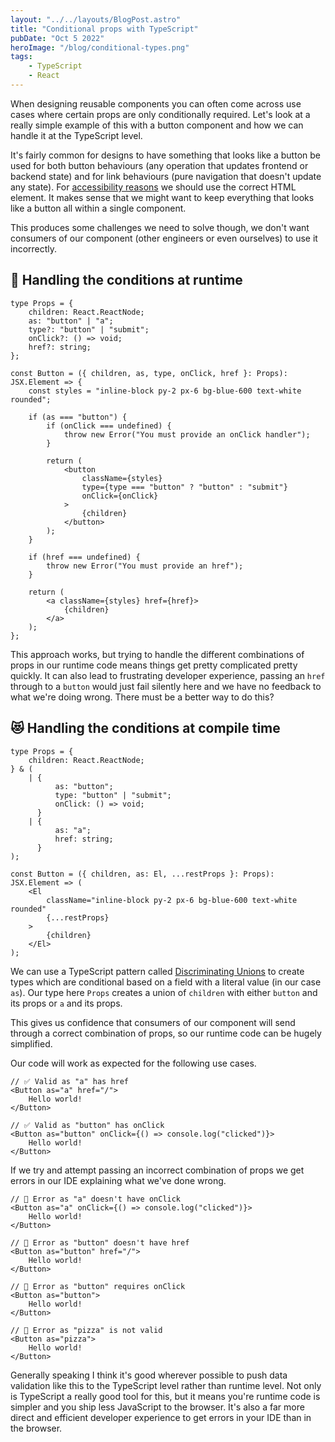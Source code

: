 ```yaml
---
layout: "../../layouts/BlogPost.astro"
title: "Conditional props with TypeScript"
pubDate: "Oct 5 2022"
heroImage: "/blog/conditional-types.png"
tags:
    - TypeScript
    - React
---
```


When designing reusable components you can often come across use cases where
certain props are only conditionally required. Let's look at a really simple
example of this with a button component and how we can handle it at the
TypeScript level.

It's fairly common for designs to have something that looks like a button be
used for both button behaviours (any operation that updates frontend or backend
state) and for link behaviours (pure navigation that doesn't update any state).
For
[accessibility reasons](https://www.digitala11y.com/links-vs-buttons-a-perennial-problem)
we should use the correct HTML element. It makes sense that we might want to
keep everything that looks like a button all within a single component.

This produces some challenges we need to solve though, we don't want consumers
of our component (other engineers or even ourselves) to use it incorrectly.

## 💩 Handling the conditions at runtime

```tsx
type Props = {
    children: React.ReactNode;
    as: "button" | "a";
    type?: "button" | "submit";
    onClick?: () => void;
    href?: string;
};

const Button = ({ children, as, type, onClick, href }: Props): JSX.Element => {
    const styles = "inline-block py-2 px-6 bg-blue-600 text-white rounded";

    if (as === "button") {
        if (onClick === undefined) {
            throw new Error("You must provide an onClick handler");
        }

        return (
            <button
                className={styles}
                type={type === "button" ? "button" : "submit"}
                onClick={onClick}
            >
                {children}
            </button>
        );
    }

    if (href === undefined) {
        throw new Error("You must provide an href");
    }

    return (
        <a className={styles} href={href}>
            {children}
        </a>
    );
};
```

This approach works, but trying to handle the different combinations of props in
our runtime code means things get pretty complicated pretty quickly. It can also
lead to frustrating developer experience, passing an `href` through to a
`button` would just fail silently here and we have no feedback to what we're
doing wrong. There must be a better way to do this?

## 😻 Handling the conditions at compile time

```tsx
type Props = {
    children: React.ReactNode;
} & (
    | {
          as: "button";
          type: "button" | "submit";
          onClick: () => void;
      }
    | {
          as: "a";
          href: string;
      }
);

const Button = ({ children, as: El, ...restProps }: Props): JSX.Element => (
    <El
        className="inline-block py-2 px-6 bg-blue-600 text-white rounded"
        {...restProps}
    >
        {children}
    </El>
);
```

We can use a TypeScript pattern called
[Discriminating Unions](https://www.typescriptlang.org/docs/handbook/unions-and-intersections.html#discriminating-unions)
to create types which are conditional based on a field with a literal value (in
our case `as`). Our type here `Props` creates a union of `children` with either
`button` and its props or `a` and its props.

This gives us confidence that consumers of our component will send through a
correct combination of props, so our runtime code can be hugely simplified.

Our code will work as expected for the following use cases.

```tsx
// ✅ Valid as "a" has href
<Button as="a" href="/">
    Hello world!
</Button>

// ✅ Valid as "button" has onClick
<Button as="button" onClick={() => console.log("clicked")}>
    Hello world!
</Button>
```

If we try and attempt passing an incorrect combination of props we get errors in
our IDE explaining what we've done wrong.

```tsx
// 🚫 Error as "a" doesn't have onClick
<Button as="a" onClick={() => console.log("clicked")}>
    Hello world!
</Button>

// 🚫 Error as "button" doesn't have href
<Button as="button" href="/">
    Hello world!
</Button>

// 🚫 Error as "button" requires onClick
<Button as="button">
    Hello world!
</Button>

// 🚫 Error as "pizza" is not valid
<Button as="pizza">
    Hello world!
</Button>
```

Generally speaking I think it's good wherever possible to push data validation
like this to the TypeScript level rather than runtime level. Not only is
TypeScript a really good tool for this, but it means you're runtime code is
simpler and you ship less JavaScript to the browser. It's also a far more direct
and efficient developer experience to get errors in your IDE than in the
browser.
